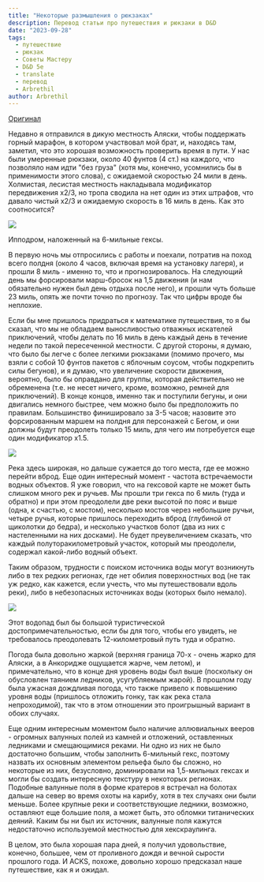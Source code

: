 ```yaml
---
title: "Некоторые размышления о рюкзаках"
description: Перевод статьи про путешествия и рюкзаки в D&D
date: "2023-09-28"
tags:
  - путешествие
  - рюкзак
  - Советы Мастеру
  - D&D 5e
  - translate
  - перевод
  - Arbrethil
author: Arbrethil
---
```


[Оригинал](https://arbrethil.substack.com/p/some-reflections-on-backpacking?utm_source=profile&utm_medium=reader2)

Недавно я отправился в дикую местность Аляски, чтобы поддержать горный марафон, в котором участвовал мой брат, и, находясь там, заметил, что это хорошая возможность проверить время в пути. У нас были умеренные рюкзаки, около 40 фунтов (4 ст.) на каждого, что позволяло нам идти "без груза" (хотя мы, конечно, усомнились бы в применимости этого слова), с ожидаемой скоростью 24 мили в день. Холмистая, лесистая местность накладывала модификатор передвижения x2/3, но тропа сводила на нет один из этих штрафов, что давало чистый x2/3 и ожидаемую скорость в 16 миль в день. Как это соотносится?

![](/images/arberthil-backpacking-1.jpg)

Ипподром, наложенный на 6-мильные гексы.

В первую ночь мы отпросились с работы и поехали, потратив на поход всего полдня (около 4 часов, включая время на установку лагеря), и прошли 8 миль - именно то, что и прогнозировалось. На следующий день мы форсировали марш-бросок на 1,5 движения (и нам обязательно нужен был день отдыха после него), и прошли чуть больше 23 миль, опять же почти точно по прогнозу. Так что цифры вроде бы неплохие.

Если бы мне пришлось придраться к математике путешествия, то я бы сказал, что мы не обладаем выносливостью отважных искателей приключений, чтобы делать по 16 миль в день каждый день в течение недели по такой пересеченной местности. С другой стороны, я думаю, что было бы легче с более легкими рюкзаками (помимо прочего, мы взяли с собой 10 фунтов пакетов с яблочным соусом, чтобы подкрепить силы бегунов), и я думаю, что увеличение скорости движения, вероятно, было бы оправдано для группы, которая действительно не обременена (т.е. не несет ничего, кроме, возможно, ремней для приключений). В конце концов, именно так и поступили бегуны, и они двигались немного быстрее, чем можно было бы предположить по правилам. Большинство финишировало за 3-5 часов; назовите это форсированным маршем на полдня для персонажей с Бегом, и они должны будут преодолеть только 15 миль, для чего им потребуется еще один модификатор x1.5.

![](/images/arberthil-backpacking-2.jpg)

Река здесь широкая, но дальше сужается до того места, где ее можно перейти вброд.
Еще один интересный момент - частота встречаемости водных объектов. Я уже говорил, что на гексовой карте не может быть слишком много рек и ручьев. Мы прошли три гекса по 6 миль (туда и обратно) и при этом преодолели две реки высотой по пояс и выше (одна, к счастью, с мостом), несколько мостов через небольшие ручьи, четыре ручья, которые пришлось переходить вброд (глубиной от щиколотки до бедра), и несколько участков болот (два из них с настеленными на них досками). Не будет преувеличением сказать, что каждый полуторакилометровый участок, который мы преодолели, содержал какой-либо водный объект.

Таким образом, трудности с поиском источника воды могут возникнуть либо в тех редких регионах, где нет обилия поверхностных вод (не так уж редко, как кажется, если учесть, что мы путешествовали вдоль реки), либо в небезопасных источниках воды (которых было немало).

![](/images/arberthil-backpacking-3.jpg)

Этот водопад был бы большой туристической достопримечательностью, если бы для того, чтобы его увидеть, не требовалось преодолевать 12-километровый путь туда и обратно.

Погода была довольно жаркой (верхняя граница 70-х - очень жарко для Аляски, а в Анкоридже ощущается жарче, чем летом), и примечательно, что в конце дня уровень воды был выше (поскольку он обусловлен таянием ледников, усугубляемым жарой). В прошлом году была ужасная дождливая погода, что также привело к повышению уровня воды (пришлось отложить гонку, так как река стала непроходимой), так что в этом отношении это проигрышный вариант в обоих случаях.

Еще одним интересным моментом было наличие аллювиальных вееров - огромных валунных полей из камней и отложений, оставленных ледниками и смещающимися реками. Ни одно из них не было достаточно большим, чтобы заполнить 6-мильный гекс, поэтому назвать их основным элементом рельефа было бы сложно, но некоторые из них, безусловно, доминировали на 1,5-мильных гексах и могли бы создать интересную текстуру в некоторых регионах. Подобные валунные поля в форме кратеров я встречал на болотах дальше на север во время охоты на карибу, хотя в тех случаях они были меньше. Более крупные реки и соответствующие ледники, возможно, оставляют еще большие поля, а может быть, это обломки титанических деяний. Каким бы ни был их источник, валунные поля кажутся недостаточно используемой местностью для хекскраулинга.

В целом, это была хорошая пара дней, я получил удовольствие, конечно, большее, чем от проливного дождя и вечной сырости прошлого года. И ACKS, похоже, довольно хорошо предсказал наше путешествие, как я и ожидал.

